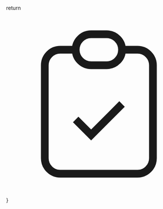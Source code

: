   return <svg xmlns="http://www.w3.org/2000/svg" className={className} fill="none" viewBox="0 0 24 24" stroke="currentColor" strokeWidth={2}>
  <path strokeLinecap="round" strokeLinejoin="round" d="M9 5H7a2 2 0 00-2 2v12a2 2 0 002 2h10a2 2 0 002-2V7a2 2 0 00-2-2h-2M9 5a2 2 0 002 2h2a2 2 0 002-2M9 5a2 2 0 012-2h2a2 2 0 012 2m-6 9l2 2 4-4" />
</svg>
}
